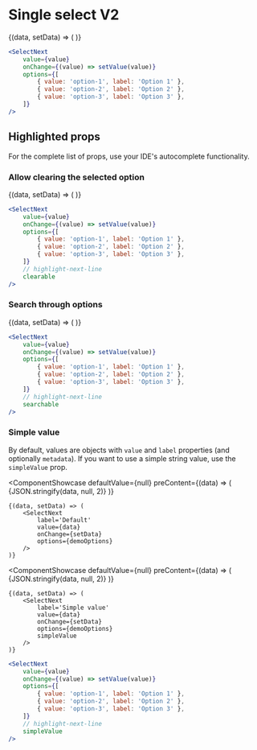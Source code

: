 # Single select V2


<ComponentShowcase>
	{(data, setData) => (
		<SelectNext
			value={data}
			onChange={setData}
			options={demoOptions}
		/>
	)}
</ComponentShowcase>

```jsx
<SelectNext
	value={value}
	onChange={(value) => setValue(value)}
	options={[
		{ value: 'option-1', label: 'Option 1' },
		{ value: 'option-2', label: 'Option 2' },
		{ value: 'option-3', label: 'Option 3' },
	]}
/>
```

## Highlighted props

For the complete list of props, use your IDE's autocomplete functionality.

### Allow clearing the selected option

<ComponentShowcase defaultValue={null}>
	{(data, setData) => (
		<SelectNext
			value={data}
			onChange={setData}
			options={demoOptions}
			clearable
		/>
	)}
</ComponentShowcase>

```jsx
<SelectNext
	value={value}
	onChange={(value) => setValue(value)}
	options={[
		{ value: 'option-1', label: 'Option 1' },
		{ value: 'option-2', label: 'Option 2' },
		{ value: 'option-3', label: 'Option 3' },
	]}
	// highlight-next-line
	clearable
/>
```

### Search through options

<ComponentShowcase defaultValue={null}>
	{(data, setData) => (
		<SelectNext
			value={data}
			onChange={setData}
			options={demoOptions}
			searchable
		/>
	)}
</ComponentShowcase>

```jsx
<SelectNext
	value={value}
	onChange={(value) => setValue(value)}
	options={[
		{ value: 'option-1', label: 'Option 1' },
		{ value: 'option-2', label: 'Option 2' },
		{ value: 'option-3', label: 'Option 3' },
	]}
	// highlight-next-line
	searchable
/>
```

### Simple value

By default, values are objects with `value` and `label` properties (and optionally `metadata`).
If you want to use a simple string value, use the `simpleValue` prop.

<ComponentShowcase
	defaultValue={null}
	preContent={(data) => (
		<span className='es:font-mono es:text-xs esd-white-space-pre'>{JSON.stringify(data, null, 2)}</span>
	)}
>
	{(data, setData) => (
		<SelectNext
			label='Default'
			value={data}
			onChange={setData}
			options={demoOptions}
		/>
	)}
</ComponentShowcase>

<ComponentShowcase
	defaultValue={null}
	preContent={(data) => (
		<span className='es:font-mono es:text-xs esd-white-space-pre'>{JSON.stringify(data, null, 2)}</span>
	)}
>
	{(data, setData) => (
		<SelectNext
			label='Simple value'
			value={data}
			onChange={setData}
			options={demoOptions}
			simpleValue
		/>
	)}
</ComponentShowcase>

```jsx
<SelectNext
	value={value}
	onChange={(value) => setValue(value)}
	options={[
		{ value: 'option-1', label: 'Option 1' },
		{ value: 'option-2', label: 'Option 2' },
		{ value: 'option-3', label: 'Option 3' },
	]}
	// highlight-next-line
	simpleValue
/>
```
